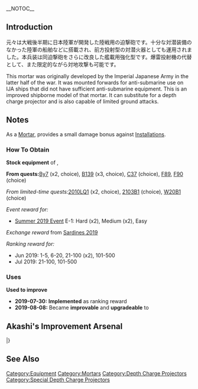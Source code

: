 __NOTOC__
{{EquipmentInfo|346}}

==Introduction==
元々は大戦後半期に日本陸軍が開発した陸戦用の迫撃砲です。十分な対潜装備のなかった陸軍の船舶などに搭載され、前方投射型の対潜火器としても運用されました。本兵装は同迫撃砲をさらに改良した艦載用強化型です。爆雷投射機の代替として、また限定的ながら対地攻撃も可能です。

This mortar was originally developed by the Imperial Japanese Army in the latter half of the war. It was mounted forwards for anti-submarine use on IJA ships that did not have sufficient anti-submarine equipment. This is an improved shipborne model of that mortar. It can substitute for a depth charge projector and is also capable of limited ground attacks.

==Notes==
As a [[:Category:Mortars|Mortar]], provides a small damage bonus against [[Combat/Anti-Installation|Installations]].
{{Template:Equipment/ASW_Synergy}}

<div class="mw-collapsible"><h3>How To Obtain</h3>
<div class="mw-collapsible-content">
'''Stock equipment''' of {{Ship/Link|Mikura Kai}}, {{Ship/Link|Shinshuu Maru Kai}}

'''From quests: '''[[Quests#By7|By7]] (x2, choice), [[Quests#B139|B139]] (x3, choice), [[Quests#C37|C37]] (choice), [[Quests#F89|F89]], [[Quests#F90|F90]] (choice)

''From limited-time quests: ''[[Quests/Seasonal#2010LQ1|2010LQ1]] (x2, choice), [[Quests/Seasonal#2103B1|2103B1]] (choice), [[Quests/Seasonal#W20B1|W20B1]] (choice)

''Event reward for:''
* [[Summer 2019 Event]] E-1: Hard (x2), Medium (x2), Easy

''Exchange reward'' from [[Naval District Saury Festival|Sardines 2019]]

''Ranking reward for:''
* Jun 2019: 1-5, 6-20, 21-100 (x2), 101-500
* Jul 2019: 21-100, 101-500

</div></div>

<div class="mw-collapsible"><h3>Uses</h3>
<div class="mw-collapsible-content">
'''Used to improve''' {{Equipment/Link|Type 2 12cm Mortar Kai}}

</div></div>


<div class="mw-collapsible><h3>Updates History</h3>
<div class="mw-collapsible-content>
* '''2019-07-30:''' '''Implemented''' as ranking reward
* '''2019-08-08:''' Became '''improvable''' and '''upgradeable''' to {{Equipment/Link|Type 2 12cm Mortar Kai (Concentrated Deployment)}}
</div></div>

==Akashi's Improvement Arsenal==
{{AkashiWorkshop}}
{{AkashiWorkshopLine
|Name={{PAGENAME}}
|ItemType=DepthCharge
|Fuel=20
|Ammo=120
|Steel=30
|Baux=10
|Mats0-5=2/3
|Mats6-9=4/6
|Mats10=18/30
|Screws0-5=2/2
|Screws6-9=3/4
|Screws10=6/9
|EquipConsume0-5=1x{{Drum}}
|EquipConsume6-9=1x{{DepthCharge|Type 94 Depth Charge Projector}}
|EquipConsume10=2x{{DepthCharge|Type 2 12cm Mortar Kai}}<br>1x{{AR}}
|Sun=&nbsp;<br/>&nbsp;<br/>Ka
<!--- |Mon= --->
<!--- |Tue= --->
|Wed=Ni<br/>&nbsp;<br/>&nbsp;
|Thu=Ni<br/>AMK<br/>Ka
|Fri=Ni<br/>AMK<br/>Ka
|Sat=Ni<br/>&nbsp;<br/>Ka
|2ndShip=[[Nisshin]]<br/>[[Akitsu Maru Kai]]<br/>[[Kamikaze]]
|Notes = Uses [[Drum Canister]] for improvement up to ★+6 <br> Uses [[Type 94 Depth Charge Projector]] for improvement past ★+6 <br> Uses 2x {{PAGENAME}} and [[Action Report]] for upgrade to [[Type 2 12cm Mortar Kai (Concentrated Deployment)]].
}}
|}

==See Also==
{{Equipmentlist}}
[[Category:Equipment]]
[[Category:Mortars]]
[[Category:Depth Charge Projectors]]
[[Category:Special Depth Charge Projectors]]